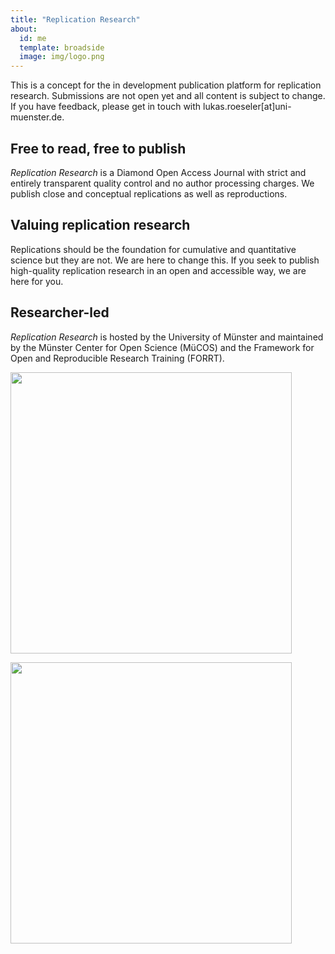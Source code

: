 ```yaml
---
title: "Replication Research"
about:
  id: me
  template: broadside
  image: img/logo.png
---
```


::: callout-warning
This is a concept for the in development publication platform for replication research. Submissions are not open yet and all content is subject to change. If you have feedback, please get in touch with lukas.roeseler\[at\]uni-muenster.de.
:::

## Free to read, free to publish

*Replication Research* is a Diamond Open Access Journal with strict and entirely transparent quality control and no author processing charges. We publish close and conceptual replications as well as reproductions.

## Valuing replication research

Replications should be the foundation for cumulative and quantitative science but they are not. We are here to change this. If you seek to publish high-quality replication research in an open and accessible way, we are here for you.

## Researcher-led

*Replication Research* is hosted by the University of Münster and maintained by the Münster Center for Open Science (MüCOS) and the Framework for Open and Reproducible Research Training (FORRT).

![](img/mücos_logo.jpg){fig-align="center" width="450"}

![](img/forrt_logo.png){fig-align="center" width="450"}
